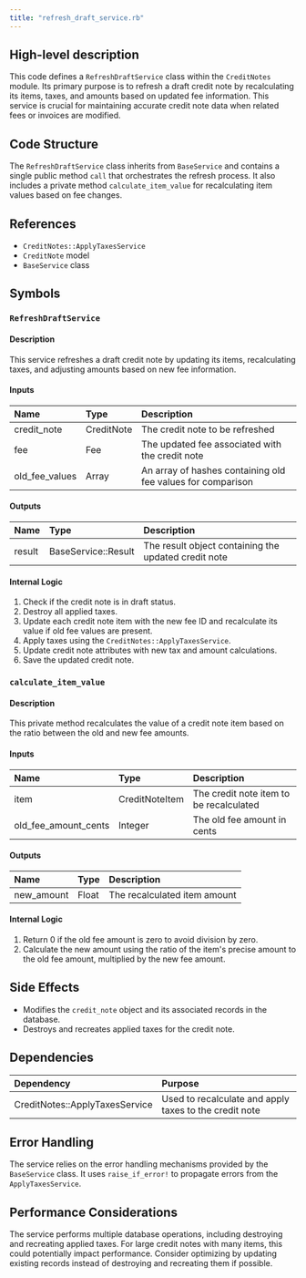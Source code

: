 ```yaml
---
title: "refresh_draft_service.rb"
---
```


## High-level description
This code defines a `RefreshDraftService` class within the `CreditNotes` module. Its primary purpose is to refresh a draft credit note by recalculating its items, taxes, and amounts based on updated fee information. This service is crucial for maintaining accurate credit note data when related fees or invoices are modified.

## Code Structure
The `RefreshDraftService` class inherits from `BaseService` and contains a single public method `call` that orchestrates the refresh process. It also includes a private method `calculate_item_value` for recalculating item values based on fee changes.

## References
- `CreditNotes::ApplyTaxesService`
- `CreditNote` model
- `BaseService` class

## Symbols

### `RefreshDraftService`
#### Description
This service refreshes a draft credit note by updating its items, recalculating taxes, and adjusting amounts based on new fee information.

#### Inputs
| Name | Type | Description |
|:-----|:-----|:------------|
| credit_note | CreditNote | The credit note to be refreshed |
| fee | Fee | The updated fee associated with the credit note |
| old_fee_values | Array | An array of hashes containing old fee values for comparison |

#### Outputs
| Name | Type | Description |
|:-----|:-----|:------------|
| result | BaseService::Result | The result object containing the updated credit note |

#### Internal Logic
1. Check if the credit note is in draft status.
2. Destroy all applied taxes.
3. Update each credit note item with the new fee ID and recalculate its value if old fee values are present.
4. Apply taxes using the `CreditNotes::ApplyTaxesService`.
5. Update credit note attributes with new tax and amount calculations.
6. Save the updated credit note.

### `calculate_item_value`
#### Description
This private method recalculates the value of a credit note item based on the ratio between the old and new fee amounts.

#### Inputs
| Name | Type | Description |
|:-----|:-----|:------------|
| item | CreditNoteItem | The credit note item to be recalculated |
| old_fee_amount_cents | Integer | The old fee amount in cents |

#### Outputs
| Name | Type | Description |
|:-----|:-----|:------------|
| new_amount | Float | The recalculated item amount |

#### Internal Logic
1. Return 0 if the old fee amount is zero to avoid division by zero.
2. Calculate the new amount using the ratio of the item's precise amount to the old fee amount, multiplied by the new fee amount.

## Side Effects
- Modifies the `credit_note` object and its associated records in the database.
- Destroys and recreates applied taxes for the credit note.

## Dependencies
| Dependency | Purpose |
|:-----------|:--------|
| CreditNotes::ApplyTaxesService | Used to recalculate and apply taxes to the credit note |

## Error Handling
The service relies on the error handling mechanisms provided by the `BaseService` class. It uses `raise_if_error!` to propagate errors from the `ApplyTaxesService`.

## Performance Considerations
The service performs multiple database operations, including destroying and recreating applied taxes. For large credit notes with many items, this could potentially impact performance. Consider optimizing by updating existing records instead of destroying and recreating them if possible.
